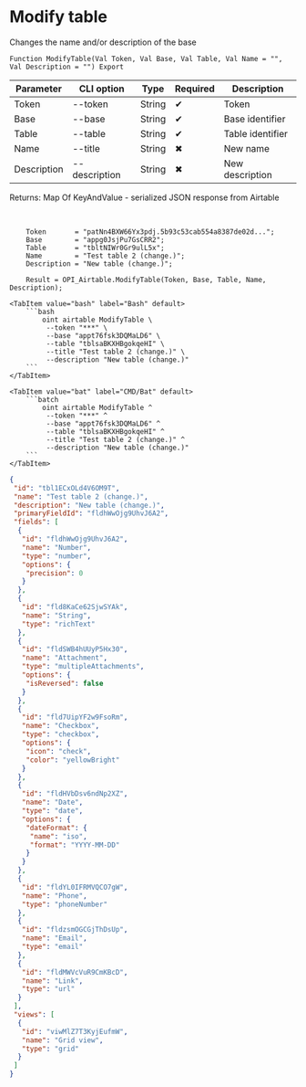 ﻿---
sidebar_position: 2
---


# Modify table
 Changes the name and/or description of the base



`Function ModifyTable(Val Token, Val Base, Val Table, Val Name = "", Val Description = "") Export`

  | Parameter | CLI option | Type | Required | Description |
  |-|-|-|-|-|
  | Token | --token | String | &#x2714; | Token |
  | Base | --base | String | &#x2714; | Base identifier |
  | Table | --table | String | &#x2714; | Table identifier |
  | Name | --title | String | &#x2716; | New name |
  | Description | --description | String | &#x2716; | New description |

  
  Returns:  Map Of KeyAndValue - serialized JSON response from Airtable

<br/>




```bsl title="1C:Enterprise/OneScript code example"
    Token       = "patNn4BXW66Yx3pdj.5b93c53cab554a8387de02d...";
    Base        = "appg0JsjPu7GsCRR2";
    Table       = "tbltNIWr0Gr9ulL5x";
    Name        = "Test table 2 (change.)";
    Description = "New table (change.)";

    Result = OPI_Airtable.ModifyTable(Token, Base, Table, Name, Description);
```
 

 <Tabs>
  
    <TabItem value="bash" label="Bash" default>
        ```bash
            oint airtable ModifyTable \
             --token "***" \
             --base "appt76fsk3DQMaLD6" \
             --table "tblsaBKXHBgokqeHI" \
             --title "Test table 2 (change.)" \
             --description "New table (change.)"
        ```
    </TabItem>
  
    <TabItem value="bat" label="CMD/Bat" default>
        ```batch
            oint airtable ModifyTable ^
             --token "***" ^
             --base "appt76fsk3DQMaLD6" ^
             --table "tblsaBKXHBgokqeHI" ^
             --title "Test table 2 (change.)" ^
             --description "New table (change.)"
        ```
    </TabItem>
</Tabs>


```json title="Result"
{
 "id": "tbl1ECxOLd4V6OM9T",
 "name": "Test table 2 (change.)",
 "description": "New table (change.)",
 "primaryFieldId": "fldhWwOjg9UhvJ6A2",
 "fields": [
  {
   "id": "fldhWwOjg9UhvJ6A2",
   "name": "Number",
   "type": "number",
   "options": {
    "precision": 0
   }
  },
  {
   "id": "fld8KaCe62SjwSYAk",
   "name": "String",
   "type": "richText"
  },
  {
   "id": "fldSWB4hUUyP5Hx30",
   "name": "Attachment",
   "type": "multipleAttachments",
   "options": {
    "isReversed": false
   }
  },
  {
   "id": "fld7UipYF2w9FsoRm",
   "name": "Checkbox",
   "type": "checkbox",
   "options": {
    "icon": "check",
    "color": "yellowBright"
   }
  },
  {
   "id": "fldHVbDsv6ndNp2XZ",
   "name": "Date",
   "type": "date",
   "options": {
    "dateFormat": {
     "name": "iso",
     "format": "YYYY-MM-DD"
    }
   }
  },
  {
   "id": "fldYL0IFRMVQCO7gW",
   "name": "Phone",
   "type": "phoneNumber"
  },
  {
   "id": "fldzsmOGCGjThDsUp",
   "name": "Email",
   "type": "email"
  },
  {
   "id": "fldMWVcVuR9CmKBcD",
   "name": "Link",
   "type": "url"
  }
 ],
 "views": [
  {
   "id": "viwMlZ7T3KyjEufmW",
   "name": "Grid view",
   "type": "grid"
  }
 ]
}
```
